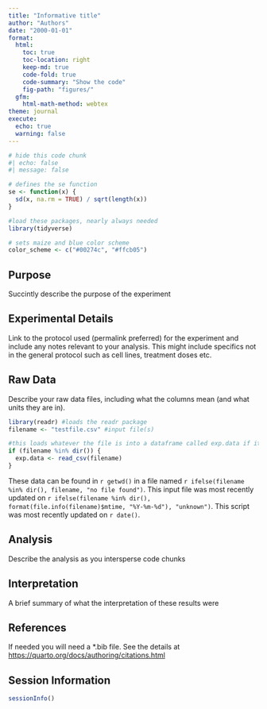 ```yaml
---
title: "Informative title"
author: "Authors"
date: "2000-01-01"
format: 
  html:
    toc: true
    toc-location: right
    keep-md: true
    code-fold: true
    code-summary: "Show the code"
    fig-path: "figures/"
  gfm:
    html-math-method: webtex
theme: journal
execute:
  echo: true
  warning: false
---
```


```r
# hide this code chunk
#| echo: false
#| message: false

# defines the se function
se <- function(x) {
  sd(x, na.rm = TRUE) / sqrt(length(x))
}

#load these packages, nearly always needed
library(tidyverse)

# sets maize and blue color scheme
color_scheme <- c("#00274c", "#ffcb05")
```

## Purpose

Succintly describe the purpose of the experiment

## Experimental Details

Link to the protocol used (permalink preferred) for the experiment and include any notes relevant to your analysis.  This might include specifics not in the general protocol such as cell lines, treatment doses etc.

## Raw Data

Describe your raw data files, including what the columns mean (and what units they are in).

```r
library(readr) #loads the readr package
filename <- "testfile.csv" #input file(s)

#this loads whatever the file is into a dataframe called exp.data if it exists
if (filename %in% dir()) {
  exp.data <- read_csv(filename)
}
```

These data can be found in `r getwd()` in a file named `r ifelse(filename %in% dir(), filename, "no file found")`.  This input file was most recently updated on `r ifelse(filename %in% dir(), format(file.info(filename)$mtime, "%Y-%m-%d"), "unknown")`.  This script was most recently updated on `r date()`.

## Analysis

Describe the analysis as you intersperse code chunks

## Interpretation

A brief summary of what the interpretation of these results were

## References

If needed you will need a *.bib file.  See the details at <https://quarto.org/docs/authoring/citations.html>

## Session Information

```r
sessionInfo()
```

